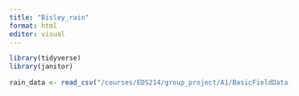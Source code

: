 ```yaml
---
title: "Bisley_rain"
format: html
editor: visual
---
```


```r
library(tidyverse)
library(janitor)
```

```r

rain_data <- read_csv("/courses/EDS214/group_project/A1/BasicFieldData-Rain2.csv") 
```

